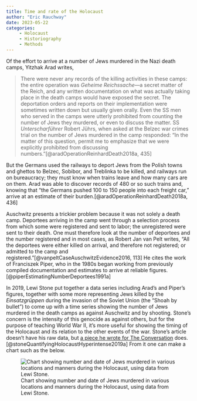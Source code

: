 ```yaml
---
title: Time and rate of the Holocaust
author: "Eric Rauchway"
date: 2023-05-22
categories:
     - Holocaust
     - Historiography
     - Methods
---
```


Of the effort to arrive at a number of Jews murdered in the Nazi death camps, Yitzhak Arad writes,

> There were never any records of the killing activities in these camps: the entire operation was *Geheime Reichssache---*a secret matter of the Reich, and any written documentation on what was actually taking place in the death camps would have exposed the secret. The deportation orders and reports on their implementation were sometimes written down but usually given orally. Even the SS men who served in the camps were utterly prohibited from counting the number of Jews they murdered, or even to discuss the matter. SS *Unterscharführer* Robert Jührs, when asked at the Belzec war crimes trial on the number of Jews murdered in the camp responded: "In the matter of this question, permit me to emphasize that we were explicitly prohibited from discussing numbers."[@aradOperationReinhardDeath2018a, 435]

But the Germans used the railways to deport Jews from the Polish towns and ghettos to Belzec, Sobibor, and Treblinka to be killed, and railways run on bureaucracy; they must know when trains leave and how many cars are on them. Arad was able to discover records of 480 or so such trains and, knowing that "the Germans pushed 100 to 150 people into each freight car," arrive at an estimate of their burden.[@aradOperationReinhardDeath2018a, 436]

Auschwitz presents a trickier problem because it was not solely a death camp. Deportees arriving in the camp went through a selection process from which some were registered and sent to labor; the unregistered were sent to their death. One must therefore look at the number of deportees and the number registered and in most cases, as Robert Jan van Pelt writes, "All the deportees were either killed on arrival, and therefore not registered; or admitted to the camp and registered."[@vanpeltCaseAuschwitzEvidence2016, 113] He cites the work of Franciszek Piper, who in the 1980s began working from previously compiled documentation and estimates to arrive at reliable figures.[@piperEstimatingNumberDeportees1991a]

In 2019, Lewi Stone put together a data series including Arad's and Piper's figures, together with some more representing Jews killed by the *Einsatzgrüppen* during the invasion of the Soviet Union (the "Shoah by bullet") to come up with a time series showing the number of Jews murdered in the death camps as against Auschwitz and by shooting. Stone's concern is the intensity of this genocide as against others, but for the purpose of teaching World War II, it's more useful for showing the timing of the Holocaust and its relation to the other events of the war. Stone's article doesn't have his raw data, but [a piece he wrote for The Conversation](https://theconversation.com/quantifying-the-holocaust-measuring-murder-rates-during-the-nazi-genocide-108984) does.[@stoneQuantifyingHolocaustHyperintense2019a] From it one can make a chart such as the below.

![Chart showing number and date of Jews murdered in various locations and manners during the Holocaust, using data from Lewi Stone.](stone_holocaust.png)

